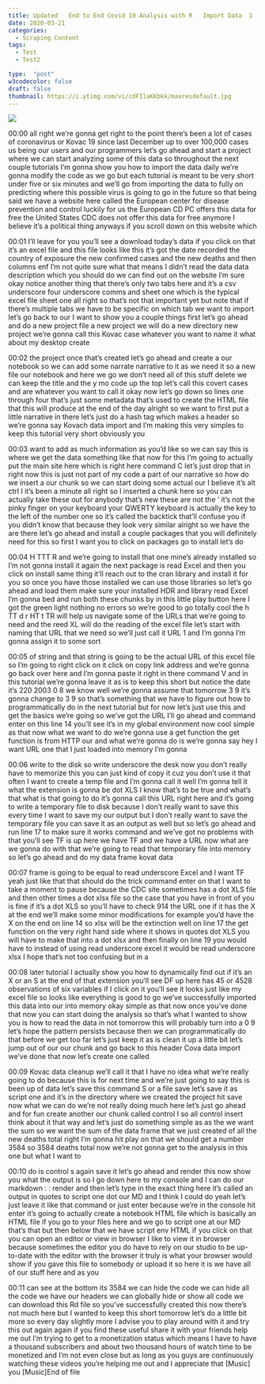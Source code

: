 ```yaml
---
title: Updated   End to End Covid 19 Analysis with R   Import Data  1 
date: 2020-03-21
categories:
  - Scraping Content
tags:
  - Test
  - Test2

type:  "post"
w3codecolor: false
draft: false
thumbnail: https://i.ytimg.com/vi/cdFIlaKKbkk/maxresdefault.jpg
---
```


<a href="https://www.youtube.com/watch?v=cdFIlaKKbkk">
<img src="https://i.ytimg.com/vi/cdFIlaKKbkk/maxresdefault.jpg">
</a>









00:00
all right we're gonna get right to the point there's been a lot of cases of
coronavirus or Kovac 19 since last December up to over 100,000 cases us
being our users and our programmers let's go ahead and start a project where
we can start analyzing some of this data so throughout the next couple tutorials
I'm gonna show you how to import the data daily we're gonna modify the code
as we go but each tutorial is meant to be very short under five or six minutes
and we'll go from importing the data to fully on predicting where this possible
virus is going to go in the future so that being said we have a website here
called the European center for disease prevention and control luckily for us
the European CD PC offers this data for free the United States CDC does not
offer this data for free anymore I believe it's a political thing anyways
if you scroll down on this website which

00:01
I'll leave for you you'll see a download today's data if you click on that it's
an excel file and this file looks like this it's got the date recorded the
country of exposure the new confirmed cases and the new deaths and then
columns enf I'm not quite sure what that means I didn't read the data data
description which you should do we can find out on the website I'm sure okay
notice another thing that there's only two tabs here and it's a csv underscore
four underscore comms and sheet one which is the typical excel file sheet
one all right so that's not that important yet but note that if there's
multiple tabs we have to be specific on which tab we want to import let's go
back to our I want to show you a couple things first let's go ahead and do a new
project file a new project we will do a new directory new project we're gonna
call this Kovac case whatever you want to name it what about my desktop create

00:02
the project once that's created let's go ahead and create a our notebook so we
can add some narrate narrative to it as we need it so a new file our notebook
and here we go we don't need all of this stuff delete we can keep the title and
the y mo code up the top let's call this covert cases and are whatever you want
to call it okay now let's go down so lines one through four that's just some
metadata that's used to create the HTML file that this will produce at the end
of the day alright so we want to first put a little narrative in there let's
just do a hash tag which makes a header so we're gonna say Kovach data import
and I'm making this very simples to keep this tutorial very short obviously you

00:03
want to add as much information as you'd like so we can say this is where we get
the data something like that now for this I'm going to actually put the main
site here which is right here command C let's just drop that in right
now this is just not part of my code a part of our narrative so how do we
insert a our chunk so we can start doing some actual our I believe it's alt ctrl
I it's been a minute all right so I inserted a chunk here so you can
actually take these out for anybody that's new these are not the ' it's not
the pinky finger on your keyboard your QWERTY keyboard is actually the key to
the left of the number one so it's called the backtick that'll confuse you
if you didn't know that because they look very similar alright so we have the
are there let's go ahead and install a couple packages that you will definitely
need for this so first I want you to click on packages go to install let's do

00:04
H TTT R and we're going to install that one mine's already installed so I'm not
gonna install it again the next package is read Excel and then you click on
install same thing it'll reach out to the cran library and install it for you
so once you have those installed we can use those libraries so let's go ahead
and load them make sure your installed HDR and
library read Excel I'm gonna bed and run
both these chunks by in this little play button here I got the green light
nothing no errors so we're good to go totally cool the h TT d r HT t TR will
help us navigate some of the URLs that we're going to need and the reed XL will
do the reading of the excel file let's start with naming that URL that we need
so we'll just call it URL 1 and I'm gonna I'm gonna assign it to some sort

00:05
of string and that string is going to be
the actual URL of this excel file so I'm
going to right click on it click on copy link address and we're gonna go back
over here and I'm gonna paste it right in there command V and in this tutorial
we're gonna leave it as is to keep this short but notice the date it's 220 2003
0 8 we know well we're gonna assume that
tomorrow 3 9 it's gonna change to 3 9 so that's something that we have to figure
out how to programmatically do in the next tutorial but for now let's just use
this and get the basics we're going so we've got the URL I'll go ahead and
command enter on this line 14 you'll see it's in my global environment now cool
simple as that now what we want to do we're gonna use a
get function the get function is from HTTP our and what we're gonna do is
we're gonna say hey I want URL one that I just loaded into memory I'm gonna

00:06
write to the disk so write underscore the desk now you don't really have to
memorize this you can just kind of copy it cuz you don't use it that often I
want to create a temp file and I'm gonna call it well I'm gonna tell it what the
extension is gonna be dot XLS I know that's to be true and what's that what
is that going to do it's gonna call this
URL right here and it's going to write a temporary file to disk because I don't
really want to save this every time I want to save my our output but I don't
really want to save the temporary file you can save it as an output as well but
so let's go ahead and run line 17 to make sure it works command
and we've got no problems with that you'll see TF is up here we have TF and
we have a URL now what are we gonna do with that we're going to read that
temporary file into memory so let's go ahead and do my data frame kovat data

00:07
frame is going to be equal to read underscore Excel and I want TF yeah just
like that that should do the trick command enter on that I want to take a
moment to pause because the CDC site sometimes has a dot XLS file and then
other times a dot xlsx file so the case that you have in front of you is fine if
it's a dot XLS so you'll have to check 914 the URL one if it has the X at the
end we'll make some minor modifications for example you'd have the X on the end
on line 14 so xlsx will be the extinction well on line 17 the get
function on the very right hand side where it shows in quotes dot XLS you
will have to make that into a dot xlsx and then finally on line 19 you would
have to instead of using read underscore
excel it would be read underscore xlsx I hope that's not too confusing but in a

00:08
later tutorial I actually show you how to dynamically find out if it's an X or
an S at the end of that extension you'll see DF up here has 45 or 4528
observations of six variables if I click on it you'll see it looks just like my
excel file so looks like everything is good to go we've successfully imported
this data into our into memory okay simple as that now once you've done that
now you can start doing the analysis so that's what I wanted to show you is how
to read the data in not tomorrow this will probably turn into a 0 9 let's hope
the pattern persists because then we can programmatically do that before we get
too far let's just keep it as is clean it up a little bit let's jump out of our
our chunk and go back to this header Cova data import
we've done that now let's create one called

00:09
Kovac data cleanup we'll call it that I have no idea what we're really going to
do because this is for next time and we're just going to say this is been up
of data let's save this command S or a file save let's save it as script one
and it's in the directory where we created the project hit save now what we
can do we're not really doing much here let's just go ahead and for fun create
another our chunk called control I so all control insert think about it that
way and let's just do something simple as as the we want the sum so we want the
sum of the data frame that we just created of all the new deaths total
right I'm gonna hit play on that we should get a number 3584 so 3584 deaths
total now we're not gonna get to the analysis in this one but what I want to

00:10
do is control s again save it let's go ahead and render this now show you what
the output is so I go down here to my console and I can do our markdown : :
render and then let's type in the exact thing here it's called an output in
quotes to script one dot our MD and I think I could do yeah let's just leave
it like that command or just enter because we're in the console hit enter
it's going to actually create a notebook HTML file which is basically an HTML
file if you go to your files here and we go to script one at our MD that's that
but then below that we have script env HTML if you click on that you can open
an editor or view in browser I like to view it in browser because sometimes the
editor you do have to rely on our studio to be up-to-date with the editor with
the browser it truly is what your browser would show if you gave this file
to somebody or upload it so here it is we have all of our stuff here and as you

00:11
can see at the bottom its 3584 we can hide the code we can hide
all the code we have our headers we can globally hide or show all code we can
download this Rd file so you've successfully created this now
there's not much here but I wanted to keep this short
tomorrow let's do a little bit more so every day slightly more I advise you to
play around with it and try this out again again if you find these useful
share it with your friends help me out I'm trying to get to a monetization
status which means I have to have a thousand subscribers and about two
thousand hours of watch time to be monetized and I'm not even close but as
long as you guys are continuously watching these videos you're helping me
out and I appreciate that [Music] you [Music]End of file

